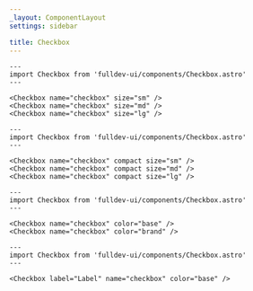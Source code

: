 ```yaml
---
_layout: ComponentLayout
settings: sidebar

title: Checkbox
---
```


```astro live
---
import Checkbox from 'fulldev-ui/components/Checkbox.astro'
---

<Checkbox name="checkbox" size="sm" />
<Checkbox name="checkbox" size="md" />
<Checkbox name="checkbox" size="lg" />
```

```astro live
---
import Checkbox from 'fulldev-ui/components/Checkbox.astro'
---

<Checkbox name="checkbox" compact size="sm" />
<Checkbox name="checkbox" compact size="md" />
<Checkbox name="checkbox" compact size="lg" />
```

```astro live
---
import Checkbox from 'fulldev-ui/components/Checkbox.astro'
---

<Checkbox name="checkbox" color="base" />
<Checkbox name="checkbox" color="brand" />
```

```astro live
---
import Checkbox from 'fulldev-ui/components/Checkbox.astro'
---

<Checkbox label="Label" name="checkbox" color="base" />
```
